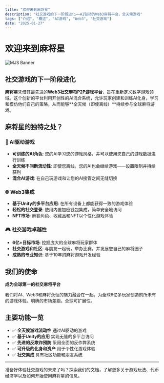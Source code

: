 ```yaml
---
title: "欢迎来到麻将星"
description: "社交游戏的下一阶段进化——AI驱动的Web3麻将平台，全天候游戏"
tags: ["介绍", "概述", "AI游戏", "Web3", "社交游戏"]
date: "2025-01-27"
---
```



# 欢迎来到麻将星

![MJS Banner](/static/images/banner.png)

## 社交游戏的下一阶段进化

**麻将星**凭借其最先进的**Web3社交麻将P2P游戏平台**，旨在重新定义数字游戏领域。这个创新的平台利用开创性的AI混合系统，允许玩家创建和训练AI化身，学习和模仿他们自己的策略，从而能够**全天候（即使离线）**持续参与全球麻将游戏。

## 麻将星的独特之处？

### 🤖 AI驱动游戏
- **可训练的AI角色**: 您的AI学习您的游戏风格，并可以使用您自己的游戏数据进行训练
- **全天候不间断流动性**: 即使您离线，您的AI也会继续游戏——设置限制并持续获利
- **混合AI游戏**: 在自己玩游戏和让您的AI接管之间无缝切换


### 🌐 Web3集成
- **基于Unity的多平台应用**: 在所有设备上都能获得一致的游戏体验
- **轻松的社交登录**: 使用内置加密钱包集成，简单安全地访问
- **NFT市场**: 解锁角色、收藏品和NFT以个性化游戏体验

### 🎮 社交游戏卓越性
- **6亿+目标市场**: 挖掘庞大的全球麻将玩家群体
- **社交游戏和社区**: 与朋友一起玩，举办比赛，并发展您自己的麻将圈子
- **成熟的专业知识**: 基于10年的麻将游戏开发经验

## 我们的使命

**成为全球第一的社交麻将平台**

我们将AI、Web3和麻将永恒的魅力融合在一起，为全球6亿多玩家创造前所未有的游戏体验。明确的市场差距。全球可扩展性。

## 主要功能一览

- ✅ **全天候游戏流动性** 通过AI驱动的游戏
- ✅ **基于Unity的应用** 实现无缝的多平台访问
- ✅ **先进的反欺诈预防** 采用全面的反作弊系统
- ✅ **可升级的化身和资产** 用于个性化游戏体验
- ✅ **社交集成** 具有社区功能和朋友系统

---

准备好体验社交游戏的未来了吗？探索我们的文档，了解更多关于游戏玩法、代币经济学以及如何开始使用麻将星的信息。